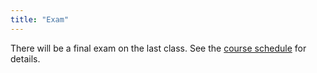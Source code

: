 ```yaml
---
title: "Exam"
---
```



There will be a final exam on the last class. See the [course schedule](/course/schedule.html) for details.
